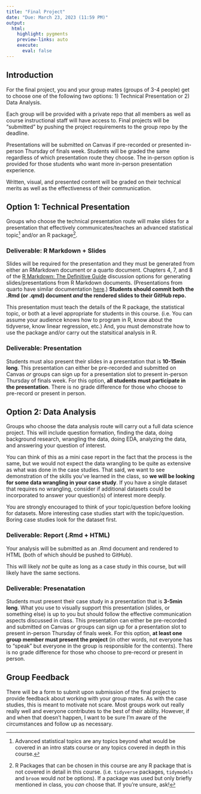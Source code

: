 ```yaml
---
title: "Final Project"
date: "Due: March 23, 2023 (11:59 PM)"
output: 
  html: 
    highlight: pygments
    preview-links: auto
    execute:
      eval: false
---
```


## Introduction 

For the final project, you and your group mates (groups of 3-4 people) get to choose one of the following two options: 1) Technical Presentation or 2) Data Analysis.

Each group will be provided with a private repo that all members as well as course instructional staff will have access to. Final projects will be "submitted" by pushing the project requirements to the group repo by the deadline.

Presentations will be submitted on Canvas if pre-recorded or presented in-person Thursday of finals week. Students will be graded the same regardless of which presentation route they choose. The in-person option is provided for those students who want more in-person presentation experience. 

Written, visual, and presented content will be graded on their technical merits as well as the effectiveness of their communication.


## Option 1: Technical Presentation

Groups who choose the technical presentation route will make slides for a presentation that effectively communicates/teaches an advanced statistical topic[^1] and/or an R package[^2]. 

[^1]: Advanced statistical topics are any topics beyond what would be covered in an intro stats course or any topics covered in depth in this course. 
[^2]: R Packages that can be chosen in this course are any R package that is not covered in detail in this course. (i.e. `tidyverse` packages, `tidymodels` and `broom` would *not* be options). If a package was used but only briefly mentioned in class, you *can* choose that. If you're unsure, ask! 

### Deliverable: R Markdown + Slides 

Slides will be required for the presentation and they must be generated from either an RMarkdown document or a quarto document. Chapters 4, 7, and 8 of the [R Markdown: The Definitive Guide](https://bookdown.org/yihui/rmarkdown/) discussion options for generating slides/presentations from R Markdown documents. (Presentations from quarto have similar documentation [here](https://quarto.org/docs/presentations/).) **Students should commit both the .Rmd (or .qmd) document *and* the rendered slides to their GitHub repo.**

This presentation must teach the details of the R package, the statistical topic, or both at a level appropriate for students in this course. (i.e. You can assume your audience knows how to program in R, know about the tidyverse, know linear regression, etc.) And, you must demonstrate how to use the package and/or carry out the statsitical analysis in R.

### Deliverable: Presentation 

Students must also present their slides in a presentation that is **10-15min long**. This presentation can either be pre-recorded and submitted on Canvas *or* groups can sign up for a presentation slot to present in-person Thursday of finals week. For this option, **all students must participate in the presentation**. There is no grade difference for those who choose to pre-record or present in person.

## Option 2: Data Analysis

Groups who choose the data analysis route will carry out a full data science project. This will include question formation, finding the data, doing background research, wrangling the data, doing EDA, analyzing the data, and answering your question of interest. 

You can think of this as a mini case report in the fact that the process is the same, but we would not expect the data wrangling to be quite as extensive as what was done in the case studies. That said, we want to see demonstration of the skills you've learned in the class, so **we will be looking for some data wrangling in your case study**. If you have a single dataset that requires no wrangling, consider if additional datasets could be incorporated to answer your question(s) of interest more deeply.

You are strongly encouraged to think of your topic/question before looking for datasets. More interesting case studies start with the topic/question. Boring case studies look for the dataset first.


### Deliverable: Report (.Rmd + HTML)

Your analysis will be submitted as an .Rmd document and rendered to HTML (both of which should be pushed to GitHub).

This will likely *not* be quite as long as a case study in this course, but will likely have the same sections.

### Deliverable: Presenatation

Students must present their case study in a presentation that is **3-5min long**. What you use to visually support this presentation (slides, or something else) is up to you but should follow the effective communication aspects discussed in class. This presentation can either be pre-recorded and submitted on Canvas *or* groups can sign up for a presentation slot to present in-person Thursday of finals week. For this option, **at least one group member must present the project** (in other words, not everyone has to "speak" but everyone in the group is responsible for the contents). There is no grade difference for those who choose to pre-record or present in person.


## Group Feedback

There will be a form to submit upon submission of the final project to provide feedback about working with your group mates. As with the case studies, this is meant to motivate not scare. Most groups work out really really well and everyone contributes to the best of their ability. However, if and when that doesn't happen, I want to be sure I'm aware of the circumstances and follow up as necessary.
